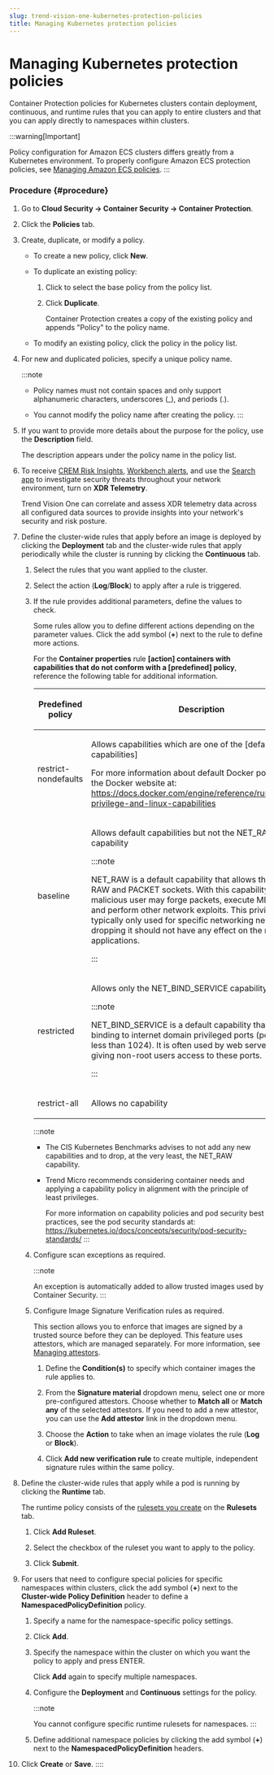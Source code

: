 ```yaml
---
slug: trend-vision-one-kubernetes-protection-policies
title: Managing Kubernetes protection policies
---
```

# Managing Kubernetes protection policies

Container Protection policies for Kubernetes clusters contain deployment, continuous, and runtime rules that you can apply to entire clusters and that you can apply directly to namespaces within clusters.

:::warning[Important]

Policy configuration for Amazon ECS clusters differs greatly from a Kubernetes environment. To properly configure Amazon ECS protection policies, see [Managing Amazon ECS policies](managing-amazon-ecs-policies.mdx).
:::

### Procedure {#procedure}

1.  Go to **Cloud Security → Container Security → Container Protection**.

2.  Click the **Policies** tab.

3.  Create, duplicate, or modify a policy.

    - To create a new policy, click **New**.

    - To duplicate an existing policy:

      1.  Click to select the base policy from the policy list.

      2.  Click **Duplicate**.

          Container Protection creates a copy of the existing policy and appends "Policy" to the policy name.

    - To modify an existing policy, click the policy in the policy list.

4.  For new and duplicated policies, specify a unique policy name.

    :::note

    - Policy names must not contain spaces and only support alphanumeric characters, underscores (\_), and periods (.).

    - You cannot modify the policy name after creating the policy.
    :::

5.  If you want to provide more details about the purpose for the policy, use the **Description** field.

    The description appears under the policy name in the policy list.

6.  To receive [CREM Risk Insights](executive-dashboard.mdx), [Workbench alerts](workbench.mdx), and use the [Search app](search-app.mdx) to investigate security threats throughout your network environment, turn on **XDR Telemetry**.

    Trend Vision One can correlate and assess XDR telemetry data across all configured data sources to provide insights into your network's security and risk posture.

7.  Define the cluster-wide rules that apply before an image is deployed by clicking the **Deployment** tab and the cluster-wide rules that apply periodically while the cluster is running by clicking the **Continuous** tab.

    1.  Select the rules that you want applied to the cluster.

    2.  Select the action (**Log**/**Block**) to apply after a rule is triggered.

    3.  If the rule provides additional parameters, define the values to check.

        Some rules allow you to define different actions depending on the parameter values. Click the add symbol (**+**) next to the rule to define more actions.

        For the **Container properties** rule **\[action\] containers with capabilities that do not conform with a \[predefined\] policy**, reference the following table for additional information.

        <table>
        <colgroup>
        <col style="width: 25%" />
        <col style="width: 75%" />
        </colgroup>
        <thead>
        <tr>
        <th><p>Predefined policy</p></th>
        <th><p>Description</p></th>
        </tr>
        </thead>
        <tbody>
        <tr>
        <td><p>restrict-nondefaults</p></td>
        <td><p>Allows capabilities which are one of the [default Docker capabilities]</p>
        <p>For more information about default Docker policies, visit the Docker website at: <a href="https://docs.docker.com/engine/reference/run/">https://docs.docker.com/engine/reference/run/#runtime-privilege-and-linux-capabilities</a></p></td>
        </tr>
        <tr>
        <td><p>baseline</p></td>
        <td><p>Allows default capabilities but not the NET_RAW capability</p>


        :::note

        <p>NET_RAW is a default capability that allows the use of RAW and PACKET sockets. With this capability, a malicious user may forge packets, execute MITM attacks, and perform other network exploits. This privilege is typically only used for specific networking needs, so dropping it should not have any effect on the majority of applications.</p>


        :::

        </td>
        </tr>
        <tr>
        <td><p>restricted</p></td>
        <td><p>Allows only the NET_BIND_SERVICE capability</p>


        :::note

        <p>NET_BIND_SERVICE is a default capability that allows the binding to internet domain privileged ports (port numbers less than 1024). It is often used by web servers and for giving non-root users access to these ports.</p>


        :::

        </td>
        </tr>
        <tr>
        <td><p>restrict-all</p></td>
        <td><p>Allows no capability</p></td>
        </tr>
        </tbody>
        </table>

        :::note

        - The CIS Kubernetes Benchmarks advises to not add any new capabilities and to drop, at the very least, the NET_RAW capability.

        - Trend Micro recommends considering container needs and applying a capability policy in alignment with the principle of least privileges.

          For more information on capability policies and pod security best practices, see the pod security standards at: <https://kubernetes.io/docs/concepts/security/pod-security-standards/>
        :::

    4.  Configure scan exceptions as required.

        :::note

        An exception is automatically added to allow trusted images used by Container Security.
        :::

    5.  Configure Image Signature Verification rules as required.

        This section allows you to enforce that images are signed by a trusted source before they can be deployed. This feature uses attestors, which are managed separately. For more information, see [Managing attestors](managing-attestors.mdx).

        1.  Define the **Condition(s)** to specify which container images the rule applies to.

        2.  From the **Signature material** dropdown menu, select one or more pre-configured attestors. Choose whether to **Match all** or **Match any** of the selected attestors. If you need to add a new attestor, you can use the **Add attestor** link in the dropdown menu.

        3.  Choose the **Action** to take when an image violates the rule (**Log** or **Block**).

        4.  Click **Add new verification rule** to create multiple, independent signature rules within the same policy.

8.  Define the cluster-wide rules that apply while a pod is running by clicking the **Runtime** tab.

    The runtime policy consists of the [rulesets you create](managing-rulesets.mdx) on the **Rulesets** tab.

    1.  Click **Add Ruleset**.

    2.  Select the checkbox of the ruleset you want to apply to the policy.

    3.  Click **Submit**.

9.  For users that need to configure special policies for specific namespaces within clusters, click the add symbol (**+**) next to the **Cluster-wide Policy Definition** header to define a **NamespacedPolicyDefinition** policy.

    1.  Specify a name for the namespace-specific policy settings.

    2.  Click **Add**.

    3.  Specify the namespace within the cluster on which you want the policy to apply and press <span class="uicontrol keyboard">ENTER</span>.

        Click **Add** again to specify multiple namespaces.

    4.  Configure the **Deployment** and **Continuous** settings for the policy.

        :::note

        You cannot configure specific runtime rulesets for namespaces.
        :::

    5.  Define additional namespace policies by clicking the add symbol (**+**) next to the **NamespacedPolicyDefinition** headers.

10. Click **Create** or **Save**.
::::
